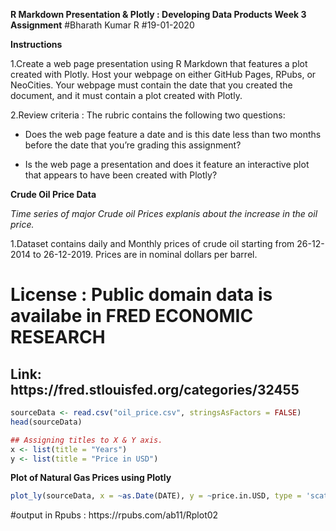 **R Markdown Presentation & Plotly : Developing Data Products Week 3 Assignment**
#Bharath Kumar R
#19-01-2020

**Instructions**

1.Create a web page presentation using R Markdown that features a plot created with Plotly. Host your webpage on either GitHub Pages, RPubs, or NeoCities. Your webpage must contain the date that you created the document, and it must contain a plot created with Plotly.

2.Review criteria : The rubric contains the following two questions:

+ Does the web page feature a date and is this date less than two months before the date that you're grading this assignment?

+ Is the web page a presentation and does it feature an interactive plot that appears to have been created with Plotly?

**Crude Oil Price Data**

*Time series of major Crude oil Prices explanis about the increase in the oil price.*

1.Dataset contains daily and Monthly prices of crude oil starting from 26-12-2014  to 26-12-2019. Prices are in nominal dollars per barrel.


# License : Public domain data is availabe in FRED ECONOMIC RESEARCH

## Link: https://fred.stlouisfed.org/categories/32455


```r
sourceData <- read.csv("oil_price.csv", stringsAsFactors = FALSE)
head(sourceData)
```

```r
## Assigning titles to X & Y axis.
x <- list(title = "Years")
y <- list(title = "Price in USD")

```

**Plot of Natural Gas Prices using Plotly**
```r

plot_ly(sourceData, x = ~as.Date(DATE), y = ~price.in.USD, type = 'scatter')
```

#output in Rpubs : https://rpubs.com/ab11/Rplot02

